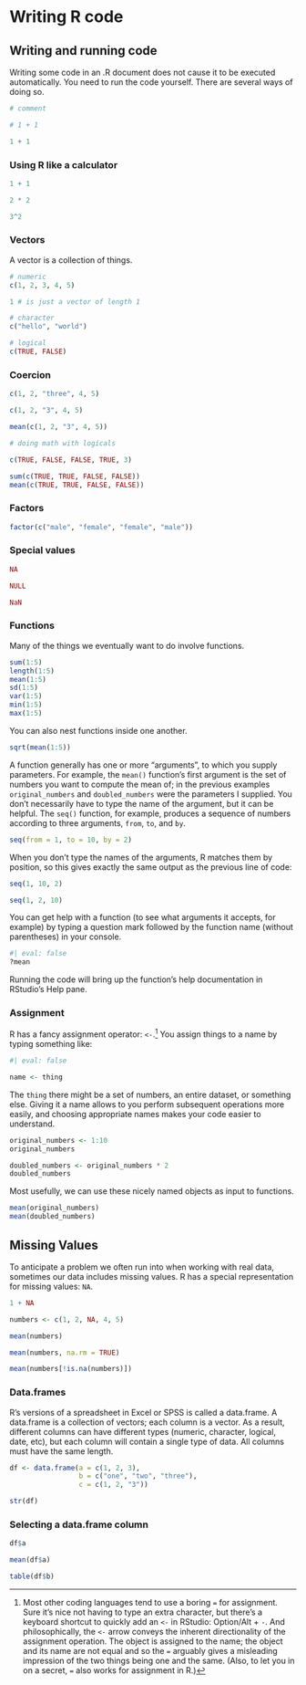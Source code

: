 # Writing R code

## Writing and running code

Writing some code in an .R document does not cause it to be executed automatically. You need to run the code yourself. There are several ways of doing so.

```r

# comment

# 1 + 1

1 + 1

```

### Using R like a calculator

```r
1 + 1

2 * 2

3^2
```

### Vectors

A vector is a collection of things.

```r

# numeric
c(1, 2, 3, 4, 5)

1 # is just a vector of length 1

# character
c("hello", "world")

# logical
c(TRUE, FALSE)


```

### Coercion

```r
c(1, 2, "three", 4, 5)

c(1, 2, "3", 4, 5)

mean(c(1, 2, "3", 4, 5))

# doing math with logicals

c(TRUE, FALSE, FALSE, TRUE, 3)

sum(c(TRUE, TRUE, FALSE, FALSE))
mean(c(TRUE, TRUE, FALSE, FALSE))
```

### Factors

```r

factor(c("male", "female", "female", "male"))
```

### Special values

```r
NA

NULL

NaN
```

### Functions

Many of the things we eventually want to do involve functions.

```r
sum(1:5)
length(1:5)
mean(1:5)
sd(1:5)
var(1:5)
min(1:5)
max(1:5)
```

You can also nest functions inside one another.

```r
sqrt(mean(1:5))
```

A function generally has one or more "arguments", to which you supply parameters. For example, the `mean()` function's first argument is the set of numbers you want to compute the mean of; in the previous examples `original_numbers` and `doubled_numbers` were the parameters I supplied. You don't necessarily have to type the name of the argument, but it can be helpful. The `seq()` function, for example, produces a sequence of numbers according to three arguments, `from`, `to`, and `by`.

```r
seq(from = 1, to = 10, by = 2)
```

When you don't type the names of the arguments, R matches them by position, so this gives exactly the same output as the previous line of code:

```r
seq(1, 10, 2)

seq(1, 2, 10)
```

You can get help with a function (to see what arguments it accepts, for example) by typing a question mark followed by the function name (without parentheses) in your console.

```r
#| eval: false
?mean
```

Running the code will bring up the function's help documentation in RStudio's Help pane.

### Assignment

R has a fancy assignment operator: `<-`.[^1_2_basics-1] You assign things to a name by typing something like:

[^1_2_basics-1]: Most other coding languages tend to use a boring `=` for assignment. Sure it's nice not having to type an extra character, but there's a keyboard shortcut to quickly add an `<-` in RStudio: Option/Alt + `-`. And philosophically, the `<-` arrow conveys the inherent directionality of the assignment operation. The object is assigned to the name; the object and its name are not equal and so the `=` arguably gives a misleading impression of the two things being one and the same. (Also, to let you in on a secret, `=` also works for assignment in R.)

```r
#| eval: false

name <- thing
```

The `thing` there might be a set of numbers, an entire dataset, or something else. Giving it a name allows to you perform subsequent operations more easily, and choosing appropriate names makes your code easier to understand.

```r
original_numbers <- 1:10
original_numbers

doubled_numbers <- original_numbers * 2
doubled_numbers
```

Most usefully, we can use these nicely named objects as input to functions.

```r
mean(original_numbers)
mean(doubled_numbers)
```

## **Missing Values**

To anticipate a problem we often run into when working with real data, sometimes our data includes missing values. R has a special representation for missing values: `NA`.

```r

1 + NA

numbers <- c(1, 2, NA, 4, 5)

mean(numbers)

mean(numbers, na.rm = TRUE)

mean(numbers[!is.na(numbers)])
```

### Data.frames

R's versions of a spreadsheet in Excel or SPSS is called a data.frame. A data.frame is a collection of vectors; each column is a vector. As a result, different columns can have different types (numeric, character, logical, date, etc), but each column will contain a single type of data. All columns must have the same length.

```r
df <- data.frame(a = c(1, 2, 3),
                 b = c("one", "two", "three"),
                 c = c(1, 2, "3"))

str(df)

```

### Selecting a data.frame column

```r
df$a

mean(df$a)

table(df$b)
```

